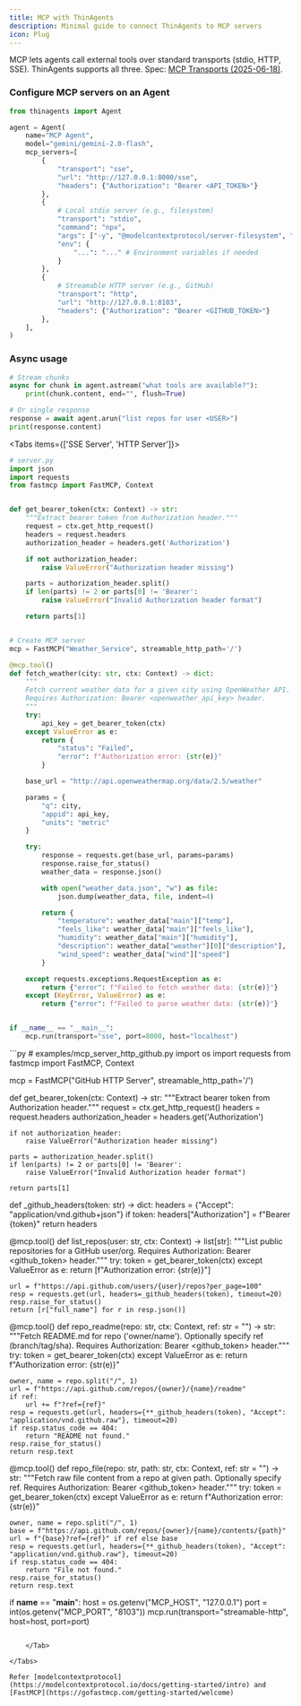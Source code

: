 ```yaml
---
title: MCP with ThinAgents
description: Minimal guide to connect ThinAgents to MCP servers
icon: Plug
---
```


MCP lets agents call external tools over standard transports (stdio, HTTP, SSE). ThinAgents supports all three. Spec: [MCP Transports (2025-06-18)](https://modelcontextprotocol.io/specification/2025-06-18/basic/transports).

### Configure MCP servers on an Agent

```python
from thinagents import Agent

agent = Agent(
    name="MCP Agent",
    model="gemini/gemini-2.0-flash",
    mcp_servers=[
        {
            "transport": "sse",
            "url": "http://127.0.0.1:8000/sse",
            "headers": {"Authorization": "Bearer <API_TOKEN>"}
        },
        {
            # Local stdio server (e.g., filesystem)
            "transport": "stdio",
            "command": "npx",
            "args": ["-y", "@modelcontextprotocol/server-filesystem", "/path/to/dir"],
            "env": {
                "...": "..." # Environment variables if needed
            }
        },
        {
            # Streamable HTTP server (e.g., GitHub)
            "transport": "http",
            "url": "http://127.0.0.1:8103",
            "headers": {"Authorization": "Bearer <GITHUB_TOKEN>"}
        },
    ],
)
```

### Async usage

```python
# Stream chunks
async for chunk in agent.astream("what tools are available?"):
    print(chunk.content, end="", flush=True)

# Or single response
response = await agent.arun("list repos for user <USER>")
print(response.content)
```

<Tabs items={['SSE Server', 'HTTP Server']}>

<Tab value="SSE Server">

```py
# server.py
import json
import requests
from fastmcp import FastMCP, Context


def get_bearer_token(ctx: Context) -> str:
    """Extract bearer token from Authorization header."""
    request = ctx.get_http_request()
    headers = request.headers
    authorization_header = headers.get('Authorization')

    if not authorization_header:
        raise ValueError("Authorization header missing")

    parts = authorization_header.split()
    if len(parts) != 2 or parts[0] != 'Bearer':
        raise ValueError("Invalid Authorization header format")

    return parts[1]


# Create MCP server
mcp = FastMCP("Weather_Service", streamable_http_path='/')

@mcp.tool()
def fetch_weather(city: str, ctx: Context) -> dict:
    """
    Fetch current weather data for a given city using OpenWeather API.
    Requires Authorization: Bearer <openweather_api_key> header.
    """
    try:
        api_key = get_bearer_token(ctx)
    except ValueError as e:
        return {
            "status": "Failed",
            "error": f"Authorization error: {str(e)}"
        }

    base_url = "http://api.openweathermap.org/data/2.5/weather"

    params = {
        "q": city,
        "appid": api_key,
        "units": "metric"
    }

    try:
        response = requests.get(base_url, params=params)
        response.raise_for_status()
        weather_data = response.json()

        with open("weather_data.json", "w") as file:
            json.dump(weather_data, file, indent=4)

        return {
            "temperature": weather_data["main"]["temp"],
            "feels_like": weather_data["main"]["feels_like"],
            "humidity": weather_data["main"]["humidity"],
            "description": weather_data["weather"][0]["description"],
            "wind_speed": weather_data["wind"]["speed"]
        }

    except requests.exceptions.RequestException as e:
        return {"error": f"Failed to fetch weather data: {str(e)}"}
    except (KeyError, ValueError) as e:
        return {"error": f"Failed to parse weather data: {str(e)}"}


if __name__ == "__main__":
    mcp.run(transport="sse", port=8000, host="localhost")
```

</Tab>

  <Tab value="HTTP Server">
  ```py
# examples/mcp_server_http_github.py
import os
import requests
from fastmcp import FastMCP, Context

mcp = FastMCP("GitHub HTTP Server", streamable_http_path='/')

def get_bearer_token(ctx: Context) -> str:
"""Extract bearer token from Authorization header."""
request = ctx.get_http_request()
headers = request.headers
authorization_header = headers.get('Authorization')

    if not authorization_header:
        raise ValueError("Authorization header missing")

    parts = authorization_header.split()
    if len(parts) != 2 or parts[0] != 'Bearer':
        raise ValueError("Invalid Authorization header format")

    return parts[1]

def \_github_headers(token: str) -> dict:
headers = {"Accept": "application/vnd.github+json"}
if token:
headers["Authorization"] = f"Bearer {token}"
return headers

@mcp.tool()
def list_repos(user: str, ctx: Context) -> list[str]:
"""List public repositories for a GitHub user/org. Requires Authorization: Bearer <github_token> header."""
try:
token = get_bearer_token(ctx)
except ValueError as e:
return [f"Authorization error: {str(e)}"]

    url = f"https://api.github.com/users/{user}/repos?per_page=100"
    resp = requests.get(url, headers=_github_headers(token), timeout=20)
    resp.raise_for_status()
    return [r["full_name"] for r in resp.json()]

@mcp.tool()
def repo_readme(repo: str, ctx: Context, ref: str = "") -> str:
"""Fetch README.md for repo ('owner/name'). Optionally specify ref (branch/tag/sha). Requires Authorization: Bearer <github_token> header."""
try:
token = get_bearer_token(ctx)
except ValueError as e:
return f"Authorization error: {str(e)}"

    owner, name = repo.split("/", 1)
    url = f"https://api.github.com/repos/{owner}/{name}/readme"
    if ref:
        url += f"?ref={ref}"
    resp = requests.get(url, headers={**_github_headers(token), "Accept": "application/vnd.github.raw"}, timeout=20)
    if resp.status_code == 404:
        return "README not found."
    resp.raise_for_status()
    return resp.text

@mcp.tool()
def repo_file(repo: str, path: str, ctx: Context, ref: str = "") -> str:
"""Fetch raw file content from a repo at given path. Optionally specify ref. Requires Authorization: Bearer <github_token> header."""
try:
token = get_bearer_token(ctx)
except ValueError as e:
return f"Authorization error: {str(e)}"

    owner, name = repo.split("/", 1)
    base = f"https://api.github.com/repos/{owner}/{name}/contents/{path}"
    url = f"{base}?ref={ref}" if ref else base
    resp = requests.get(url, headers={**_github_headers(token), "Accept": "application/vnd.github.raw"}, timeout=20)
    if resp.status_code == 404:
        return "File not found."
    resp.raise_for_status()
    return resp.text

if **name** == "**main**":
host = os.getenv("MCP_HOST", "127.0.0.1")
port = int(os.getenv("MCP_PORT", "8103"))
mcp.run(transport="streamable-http", host=host, port=port)

```

    </Tab>

</Tabs>

Refer [modelcontextprotocol](https://modelcontextprotocol.io/docs/getting-started/intro) and [FastMCP](https://gofastmcp.com/getting-started/welcome)
```

